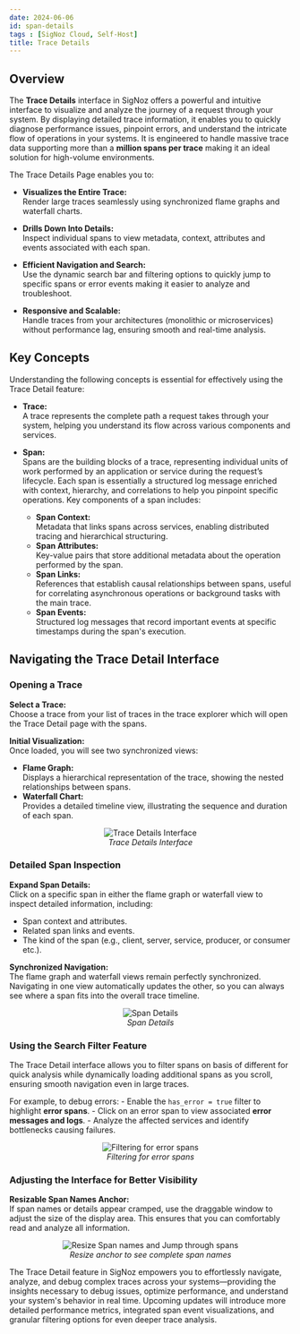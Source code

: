 ```yaml
---
date: 2024-06-06
id: span-details
tags : [SigNoz Cloud, Self-Host]
title: Trace Details
---
```


## Overview

The **Trace Details** interface in SigNoz offers a powerful and intuitive interface to visualize and analyze the journey of a request through your system. 
By displaying detailed trace information, it enables you to quickly diagnose performance issues, pinpoint errors, and understand the intricate flow of operations 
in your systems. It is engineered to handle massive trace data supporting more than a **million spans per trace** making it an ideal solution for high-volume environments.

The Trace Details Page enables you to:

- **Visualizes the Entire Trace:**  
  Render large traces seamlessly using synchronized flame graphs and waterfall charts.
  
- **Drills Down Into Details:**  
  Inspect individual spans to view metadata, context, attributes and events associated with each span.
  
- **Efficient Navigation and Search:**  
  Use the dynamic search bar and filtering options to quickly jump to specific spans or error events making it easier to analyze and troubleshoot.
  
- **Responsive and Scalable:**  
  Handle traces from your architectures (monolithic or microservices) without performance lag, ensuring smooth and real-time analysis.

<YouTube id="oQdjfhzz5oQ" mute={false} />

## Key Concepts

Understanding the following concepts is essential for effectively using the Trace Detail feature:

- **Trace:**  
  A trace represents the complete path a request takes through your system, helping you understand its flow across various components and services.

- **Span:**  
    Spans are the building blocks of a trace, representing individual units of work performed by an application or service during the request’s lifecycle.
    Each span is essentially a structured log message enriched with context, hierarchy, and correlations to help you pinpoint specific operations.
    Key components of a span includes:
  - **Span Context:**  
    Metadata that links spans across services, enabling distributed tracing and hierarchical structuring.
  - **Span Attributes:**  
    Key-value pairs that store additional metadata about the operation performed by the span.
  - **Span Links:**  
    References that establish causal relationships between spans, useful for correlating asynchronous operations or background tasks with the main trace.
  - **Span Events:**  
    Structured log messages that record important events at specific timestamps during the span's execution.

## Navigating the Trace Detail Interface

### Opening a Trace

**Select a Trace:**  
Choose a trace from your list of traces in the trace explorer which will open the Trace Detail page with the spans.
  
**Initial Visualization:**  
Once loaded, you will see two synchronized views:
- **Flame Graph:**  
Displays a hierarchical representation of the trace, showing the nested relationships between spans.
- **Waterfall Chart:**  
Provides a detailed timeline view, illustrating the sequence and duration of each span.

<figure data-zoomable align='center'>
    <img className="box-shadowed-image" src="/img/docs/apm-and-distributed-tracing/tarce-details-overview.webp" alt="Trace Details Interface"/>
    <figcaption><i>Trace Details Interface</i></figcaption>
</figure>

### Detailed Span Inspection

**Expand Span Details:**  
Click on a specific span in either the flame graph or waterfall view to inspect detailed information, including:
- Span context and attributes.
- Related span links and events.
- The kind of the span (e.g., client, server, service, producer, or consumer etc.).

**Synchronized Navigation:**  
The flame graph and waterfall views remain perfectly synchronized. Navigating in one view automatically updates the other, so you can always see where a span fits 
into the overall trace timeline.

<figure data-zoomable align='center'>
    <img className="box-shadowed-image" src="/img/docs/apm-and-distributed-tracing/trace-details-span-details.webp" alt="Span Details"/>
    <figcaption><i>Span Details</i></figcaption>
</figure>

### Using the Search Filter Feature

The Trace Detail interface allows you to filter spans on basis of different for quick analysis while dynamically loading additional spans as you scroll, ensuring 
smooth navigation even in large traces.

For example, to debug errors:
    - Enable the `has_error = true` filter to highlight **error spans**.
    - Click on an error span to view associated **error messages and logs**.
    - Analyze the affected services and identify bottlenecks causing failures.


<figure data-zoomable align='center'>
    <img className="box-shadowed-image" src="/img/docs/apm-and-distributed-tracing/trace-details-filters.webp" alt="Filtering for error spans"/>
    <figcaption><i>Filtering for error spans</i></figcaption>
</figure>


### Adjusting the Interface for Better Visibility

**Resizable Span Names Anchor:**  
If span names or details appear cramped, use the draggable window to adjust the size of the display area. This ensures that you can comfortably read and analyze 
all information.

<figure data-zoomable align='center'>
    <img className="box-shadowed-image" src="/img/docs/apm-and-distributed-tracing/trace-details-ui-adjustments.webp" alt="Resize Span names and Jump through spans"/>
    <figcaption><i>Resize anchor to see complete span names</i></figcaption>
</figure>

The Trace Detail feature in SigNoz empowers you to effortlessly navigate, analyze, and debug complex traces across your systems—providing the insights necessary to 
debug issues, optimize performance, and understand your system's behavior in real time. Upcoming updates will introduce more detailed performance metrics, 
integrated span event visualizations, and granular filtering options for even deeper trace analysis.